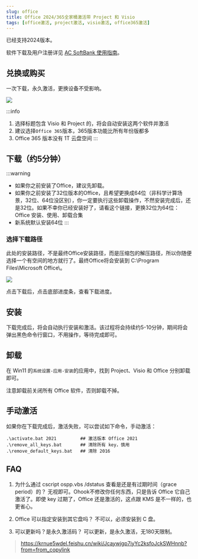 ```yaml
---
slug: office
title: Office 2024/365全家桶激活带 Project 和 Visio
tags: [office激活, project激活, visio激活, office365激活]
---
```


已经支持2024版本。

软件下载及用户注册详见 [AC SoftBank 使用指南](/download)。

## 兑换或购买
一次下载，永久激活，更换设备不受影响。

![](assets/office-redeem.jpg)

:::info
1. 选择标题包含 Visio 和 Project 的，将会自动安装这两个软件并激活
2. 建议选择`Office 365`版本，365版本功能比所有年份版都多
3. Office 365 版本没有 1T 云盘空间
:::

## 下载（约5分钟）

:::warning
* 如果你之前安装了Office，建议先卸载。
* 如果你之前安装了32位版本的Office，且希望更换成64位（非科学计算场景，32位、64位没区别），你一定要执行这些卸载操作，不然安装完成后，还是32位。如果不幸你已经安装好了，请看这个链接，更换32位为64位：Office 安装、使用、卸载合集
* 新系统默认安装64位
:::


### 选择下载路径
此处的安装路径，不是最终Office安装路径，而是压缩包的解压路径，所以你随便选择一个有空间的地方就行了。最终Office将会安装到 C:\Program Files\Microsoft Office\。

![](assets/download-office.jpg)

点击下载后，点击底部进度条，查看下载进度。

## 安装

下载完成后，将会自动执行安装和激活。该过程将会持续约5-10分钟，期间将会弹出黑色命令行窗口，不用操作，等待完成即可。

## 卸载
在 Win11 的`系统设置-应用-安装`的应用中，找到 Project、Visio 和 Office 分别卸载即可。

注意卸载前关闭所有 Office 软件，否则卸载不掉。

## 手动激活
如果你在下载完成后，激活失败，可以尝试如下命令，手动激活：
```
.\activate.bat 2021         ## 激活版本 Office 2021
.\remove_all_keys.bat       ## 清除所有 key，慎用
.\remove_default_keys.bat   ## 清除 2016
```

## FAQ
1. 为什么通过 cscript ospp.vbs /dstatus 查看是还是有过期时间（grace period）的？
无视即可。Ohook不修改你任何东西，只是告诉 Office 它自己激活了。即使 key 过期了，Office 还是激活的，这点跟 KMS 是不一样的，也更省心。

2. Office 可以指定安装到其它盘吗？
不可以，必须安装到 C 盘。

3. 可以更新吗？是永久激活码？
可以更新，是永久激活，无180天限制。

> https://krnue5wdel.feishu.cn/wiki/Jcaywjgp7iyYc2ksfoJckSWHnnb?from=from_copylink

